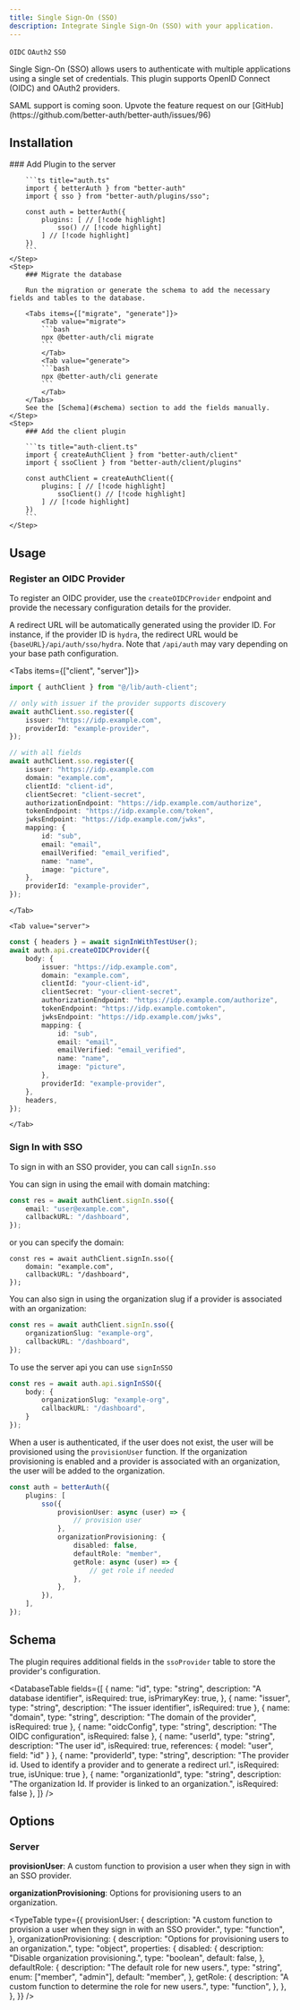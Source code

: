 ```yaml
---
title: Single Sign-On (SSO)
description: Integrate Single Sign-On (SSO) with your application.
---
```


`OIDC` `OAuth2` `SSO`

Single Sign-On (SSO) allows users to authenticate with multiple applications using a single set of credentials. This plugin supports OpenID Connect (OIDC) and OAuth2 providers.

<Callout>
    SAML support is coming soon. Upvote the feature request on our [GitHub](https://github.com/better-auth/better-auth/issues/96)
</Callout>

## Installation

<Steps>
    <Step>
        ### Add Plugin to the server

        ```ts title="auth.ts" 
        import { betterAuth } from "better-auth"
        import { sso } from "better-auth/plugins/sso";

        const auth = betterAuth({
            plugins: [ // [!code highlight]
                sso() // [!code highlight]
            ] // [!code highlight]
        })
        ```
    </Step>
    <Step>
        ### Migrate the database

        Run the migration or generate the schema to add the necessary fields and tables to the database.

        <Tabs items={["migrate", "generate"]}>
            <Tab value="migrate">
            ```bash
            npx @better-auth/cli migrate
            ```
            </Tab>
            <Tab value="generate">
            ```bash
            npx @better-auth/cli generate
            ```
            </Tab>
        </Tabs>
        See the [Schema](#schema) section to add the fields manually.
    </Step>
    <Step>
        ### Add the client plugin
        
        ```ts title="auth-client.ts"
        import { createAuthClient } from "better-auth/client"
        import { ssoClient } from "better-auth/client/plugins"
        
        const authClient = createAuthClient({
            plugins: [ // [!code highlight]
                ssoClient() // [!code highlight]
            ] // [!code highlight]
        })
        ```
    </Step>
</Steps>

## Usage

### Register an OIDC Provider

To register an OIDC provider, use the `createOIDCProvider` endpoint and provide the necessary configuration details for the provider.

A redirect URL will be automatically generated using the provider ID. For instance, if the provider ID is `hydra`, the redirect URL would be `{baseURL}/api/auth/sso/hydra`. Note that `/api/auth` may vary depending on your base path configuration.

<Tabs items={["client", "server"]}>
    <Tab value="client">
```ts title="register-provider.ts"
import { authClient } from "@/lib/auth-client";

// only with issuer if the provider supports discovery
await authClient.sso.register({
    issuer: "https://idp.example.com",
    providerId: "example-provider",
});

// with all fields
await authClient.sso.register({
    issuer: "https://idp.example.com
    domain: "example.com",
    clientId: "client-id",
    clientSecret: "client-secret",
    authorizationEndpoint: "https://idp.example.com/authorize",
    tokenEndpoint: "https://idp.example.com/token",
    jwksEndpoint: "https://idp.example.com/jwks",
    mapping: {
        id: "sub",
        email: "email",
        emailVerified: "email_verified",
        name: "name",
        image: "picture",
    },
    providerId: "example-provider",
});
```
    </Tab>

    <Tab value="server">
```ts title="register-provider.ts"
const { headers } = await signInWithTestUser();
await auth.api.createOIDCProvider({
    body: {
        issuer: "https://idp.example.com",
        domain: "example.com",
        clientId: "your-client-id",
        clientSecret: "your-client-secret",
        authorizationEndpoint: "https://idp.example.com/authorize",
        tokenEndpoint: "https://idp.example.comtoken",
        jwksEndpoint: "https://idp.example.com/jwks",
        mapping: {
            id: "sub",
            email: "email",
            emailVerified: "email_verified",
            name: "name",
            image: "picture",
        },
        providerId: "example-provider",
    },
    headers,
});
```
    </Tab>
</Tabs>

### Sign In with SSO

To sign in with an SSO provider, you can call `signIn.sso`

You can sign in using the email with domain matching:

```ts title="sign-in.ts"
const res = await authClient.signIn.sso({
    email: "user@example.com",
    callbackURL: "/dashboard",
});
```

or you can specify the domain:

```
const res = await authClient.signIn.sso({
    domain: "example.com",
    callbackURL: "/dashboard",
});
```

You can also sign in using the organization slug if a provider is associated with an organization:

```ts title="sign-in-org.ts"
const res = await authClient.signIn.sso({
    organizationSlug: "example-org",
    callbackURL: "/dashboard",
});
```

To use the server api you can use `signInSSO`

```ts title="sign-in-org.ts"
const res = await auth.api.signInSSO({
    body: {
        organizationSlug: "example-org",
        callbackURL: "/dashboard",
    }
});
```

When a user is authenticated, if the user does not exist, the user will be provisioned using the `provisionUser` function. If the organization provisioning is enabled and a provider is associated with an organization, the user will be added to the organization.


```ts title="auth.ts"
const auth = betterAuth({
    plugins: [
        sso({
            provisionUser: async (user) => {
                // provision user
            },
            organizationProvisioning: {
                disabled: false,
                defaultRole: "member",
                getRole: async (user) => {
                    // get role if needed
                },
            },
        }),
    ],
});
```

## Schema

The plugin requires additional fields in the `ssoProvider` table to store the provider's configuration.

<DatabaseTable
    fields={[
        {
            name: "id", type: "string", description: "A database identifier", isRequired: true, isPrimaryKey: true,
        },
        { name: "issuer", type: "string", description: "The issuer identifier", isRequired: true },
        { name: "domain", type: "string", description: "The domain of the provider", isRequired: true },
        { name: "oidcConfig", type: "string", description: "The OIDC configuration", isRequired: false },
        { name: "userId", type: "string", description: "The user id", isRequired: true, references: { model: "user", field: "id" } },
        { name: "providerId", type: "string", description: "The provider id. Used to identify a provider and to generate a redirect url.", isRequired: true, isUnique: true },
        { name: "organizationId", type: "string", description: "The organization Id. If provider is linked to an organization.", isRequired: false },
    ]}
/>

## Options

### Server

**provisionUser**: A custom function to provision a user when they sign in with an SSO provider.

**organizationProvisioning**: Options for provisioning users to an organization.

<TypeTable
  type={{
    provisionUser: {
        description: "A custom function to provision a user when they sign in with an SSO provider.",
        type: "function",
    },
    organizationProvisioning: {
        description: "Options for provisioning users to an organization.",
        type: "object",
        properties: {
            disabled: {
                description: "Disable organization provisioning.",
                type: "boolean",
                default: false,
            },
            defaultRole: {
                description: "The default role for new users.",
                type: "string",
                enum: ["member", "admin"],
                default: "member",
            },
            getRole: {
                description: "A custom function to determine the role for new users.",
                type: "function",
            },
        },
    },
  }}
/>
